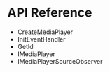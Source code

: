 <PlatformWrapper platform="unity">
        
# API Reference

* <Link to = "{{global.API_REF_UNITY_ROOT}}/class_irtcengine.html#api_irtcengine_createmediaplayer">CreateMediaPlayer</Link>
* <Link to = "{{global.API_REF_UNITY_ROOT}}/class_irtcengine.html#api_irtcengine_addhandler">InitEventHandler</Link>
* <Link to = "{{global.API_REF_UNITY_ROOT}}/class_imediaplayer.html#api_imediaplayer_getmediaplayerid">GetId</Link>
* <Link to = "{{global.API_REF_UNITY_ROOT}}/class_imediaplayer.html#class_imediaplayer">IMediaPlayer</Link>
* <Link to = "{{global.API_REF_UNITY_ROOT}}/class_imediaplayersourceobserver.html#class_imediaplayersourceobserver">IMediaPlayerSourceObserver</Link>

</PlatformWrapper>
